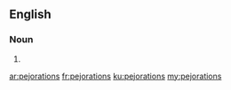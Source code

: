 ==English==

===Noun===
{{head|en|noun plural form}}

# {{plural of|pejoration|lang=en}}

[[ar:pejorations]]
[[fr:pejorations]]
[[ku:pejorations]]
[[my:pejorations]]